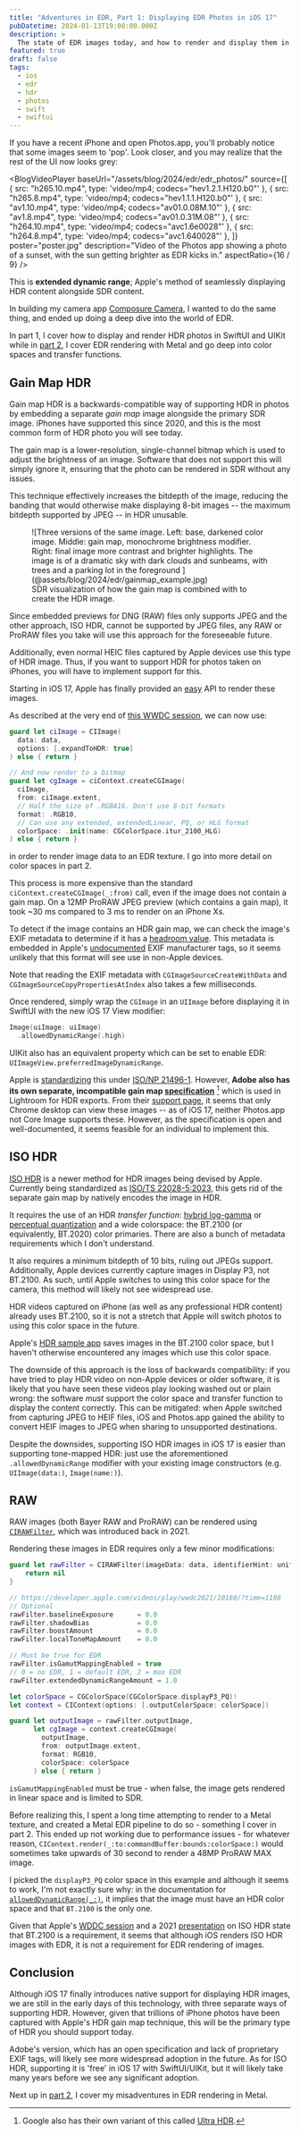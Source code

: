 ```yaml
---
title: "Adventures in EDR, Part 1: Displaying EDR Photos in iOS 17"
pubDatetime: 2024-01-13T19:00:00.000Z
description: >
  The state of EDR images today, and how to render and display them in iOS 17 with SwiftUI.
featured: true
draft: false
tags:
  - ios
  - edr
  - hdr
  - photos
  - swift
  - swiftui
---
```



If you have a recent iPhone and open Photos.app, you'll probably notice that
some images seem to 'pop'.
Look closer, and you may realize that the rest of the UI now looks grey:

<BlogVideoPlayer
  baseUrl="/assets/blog/2024/edr/edr_photos/"
  source={[
    { src: "h265.10.mp4", type: 'video/mp4; codecs="hev1.2.1.H120.b0"' },
    { src:  "h265.8.mp4", type: 'video/mp4; codecs="hev1.1.1.H120.b0"' },
    { src:  "av1.10.mp4", type: 'video/mp4; codecs="av01.0.08M.10"' },
    { src:   "av1.8.mp4", type: 'video/mp4; codecs="av01.0.31M.08"' },
    { src: "h264.10.mp4", type: 'video/mp4; codecs="avc1.6e0028"' },
    { src:  "h264.8.mp4", type: 'video/mp4; codecs="avc1.640028"' },
  ]}
  poster="poster.jpg"
  description="Video of the Photos app showing a photo of a sunset, with the sun getting brighter as EDR kicks in."
  aspectRatio={16 / 9}
/>

This is **extended dynamic range**; Apple's method of seamlessly displaying HDR
content alongside SDR content.

In building my camera app [Composure Camera](https://composure.rioogino.com/),
I wanted to do the same thing, and ended up doing a deep dive into the world of EDR.

In part 1, I cover how to display and render HDR photos in SwiftUI and UIKit
while in [part 2](/posts/2024/edr_2_metal), I cover EDR rendering with Metal
and go deep into color spaces and transfer functions.

## Gain Map HDR

Gain map HDR is a backwards-compatible way of supporting HDR in photos by
embedding a separate *gain map* image alongside the primary SDR image. iPhones have
supported this since 2020, and this is the most common form of HDR photo you will
see today.

The gain map is a lower-resolution, single-channel bitmap which is used to adjust
the brightness of an image. Software that does not support this will simply ignore
it, ensuring that the photo can be rendered in SDR without any issues.

This technique effectively increases the bitdepth of the image, reducing
the banding that would otherwise make displaying 8-bit images -- the maximum
bitdepth supported by JPEG -- in HDR unusable.

<figure>
  ![Three versions of the same image. Left: base, darkened color image.
  Middle: gain map, monochrome brightness modifier. Right: final image more
  contrast and brighter highlights. The image is of a dramatic sky with dark
  clouds and sunbeams, with trees and a parking lot in the foreground
  ](@assets/blog/2024/edr/gainmap_example.jpg)
  <figcaption>
    SDR visualization of how the gain map is combined with to create the HDR image.
  </figcaption>
</figure>

Since embedded previews for DNG (RAW) files only supports JPEG and the other
approach, ISO HDR, cannot be supported by JPEG files, any RAW or ProRAW files
you take will use this approach for the foreseeable future.

Additionally, even normal HEIC files captured by Apple devices use this type of
HDR image. Thus, if you want to support HDR for photos taken on iPhones, you
will have to implement support for this.

Starting in iOS 17, Apple has finally provided an
[easy](https://gist.github.com/kiding/fa4876ab4ddc797e3f18c71b3c2eeb3a)
API to render these images.

As described at the very end of [this WWDC session](https://developer.apple.com/videos/play/wwdc2023/10181/?time=1080),
we can now use:

```swift
guard let ciImage = CIImage(
  data: data,
  options: [.expandToHDR: true]
) else { return }

// And now render to a bitmap
guard let cgImage = ciContext.createCGImage(
  ciImage,
  from: ciImage.extent,
  // Half the size of .RGBA16. Don't use 8-bit formats
  format: .RGB10,
  // Can use any extended, extendedLinear, PQ, or HLG format
  colorSpace: .init(name: CGColorSpace.itur_2100_HLG)
) else { return }
```

in order to render image data to an EDR texture. I go into more detail on color
spaces in part 2.

This process is more expensive than the standard `ciContext.createCGImage(_:from)`
call, even if the image does not contain a gain map. On a 12MP ProRAW JPEG preview
(which contains a gain map), it took ~30 ms compared to 3 ms to render on an
iPhone Xs.

To detect if the image contains an HDR gain map, we can check the image's
EXIF metadata to determine if it has a
[headroom value](https://developer.apple.com/documentation/appkit/images_and_pdf/applying_apple_hdr_effect_to_your_photos).
This metadata is embedded in Apple's [undocumented](https://github.com/anteo/edit-hdr-gamma)
EXIF manufacturer tags, so it seems unlikely that this format will see use in
non-Apple devices.

Note that reading the EXIF metadata with `CGImageSourceCreateWithData` and
`CGImageSourceCopyPropertiesAtIndex` also takes a few milliseconds.

Once rendered, simply wrap the `CGImage` in an `UIImage` before displaying it
in SwiftUI with the new iOS 17 View modifier:

```swift
Image(uiImage: uiImage)
  .allowedDynamicRange(.high)
```

UIKit also has an equivalent property which can be set to enable EDR:
`UIImageView.preferredImageDynamicRange`.

Apple is [standardizing](https://developer.apple.com/documentation/appkit/images_and_pdf/applying_apple_hdr_effect_to_your_photos)
this under [ISO/NP 21496-1](https://www.iso.org/standard/86775.html).
However, **Adobe also has its own separate, incompatible gain map
[specification](https://helpx.adobe.com/nz/camera-raw/using/gain-map.html)**
[^1] which is used in Lightroom for HDR exports.
From their [support page](https://helpx.adobe.com/nz/lightroom-cc/using/hdr-ios.html),
it seems that only Chrome desktop can view these images -- as of iOS 17, neither
Photos.app not Core Image supports these.
However, as the specification is open and well-documented, it seems feasible
for an individual to implement this.

[^1]: Google also has their own variant of this called
[Ultra HDR](https://developer.android.com/media/platform/hdr-image-format).

## ISO HDR

[ISO HDR](https://developer.apple.com/videos/play/wwdc2023/10181/)
is a newer method for HDR images being devised by Apple. Currently being
standardized as [ISO/TS 22028-5:2023](https://www.iso.org/standard/86775.html),
this gets rid of the separate gain map by natively encodes the image in HDR.

It requires the use of an HDR *transfer function*:
[hybrid log-gamma](https://en.wikipedia.org/wiki/Hybrid_log%E2%80%93gamma) or
[perceptual quantization](https://en.wikipedia.org/wiki/Perceptual_quantizer)
and a wide colorspace: the BT.2100 (or equivalently, BT.2020) color primaries.
There are also a bunch of metadata requirements which I don't understand.

It also requires a minimum bitdepth of 10 bits, ruling out JPEGs support.
Additionally, Apple devices currently capture images in Display P3, not BT.2100.
As such, until Apple switches to using this color space for the camera, this
method will likely not see widespread use.

HDR videos captured on iPhone (as well as any professional HDR content) already
uses BT.2100, so it is not a stretch that Apple will switch photos to using this
color space in the future.

Apple's [HDR sample app](https://developer.apple.com/documentation/uikit/images_and_pdf/supporting_hdr_images_in_your_app)
saves images in the BT.2100 color space, but I haven't otherwise encountered
any images which use this color space.

The downside of this approach is the loss of backwards compatibility: if you have
tried to play HDR video on non-Apple devices or older software, it is likely that
you have seen these videos play looking washed out or plain wrong: the software
*must* support the color space and transfer function to display the content
correctly. This can be mitigated: when Apple switched from capturing JPEG to HEIF
files, iOS and Photos.app gained the ability to convert HEIF images to JPEG
when sharing to unsupported destinations.

Despite the downsides, supporting ISO HDR images in iOS 17 is easier than
supporting tone-mapped HDR: just use the aforementioned `.allowedDynamicRange`
modifier with your existing image constructors (e.g. `UIImage(data:)`, `Image(name:)`).

## RAW

RAW images (both Bayer RAW and ProRAW) can be rendered using
[`CIRAWFilter`](https://developer.apple.com/videos/play/wwdc2021/10160/?time=1108),
which was introduced back in 2021.

Rendering these images in EDR requires only a few minor modifications:

```swift
guard let rawFilter = CIRAWFilter(imageData: data, identifierHint: uniformTypeIdentifier) else {
    return nil
}

// https://developer.apple.com/videos/play/wwdc2021/10160/?time=1108
// Optional
rawFilter.baselineExposure      = 0.0
rawFilter.shadowBias            = 0.0
rawFilter.boostAmount           = 0.0
rawFilter.localToneMapAmount    = 0.0

// Must be true for EDR
rawFilter.isGamutMappingEnabled = true
// 0 = no EDR, 1 = default EDR, 2 = max EDR
rawFilter.extendedDynamicRangeAmount = 1.0

let colorSpace = CGColorSpace(CGColorSpace.displayP3_PQ)!
let context = CIContext(options: [.outputColorSpace: colorSpace])

guard let outputImage = rawFilter.outputImage,
      let cgImage = context.createCGImage(
        outputImage,
        from: outputImage.extent,
        format: RGB10,
        colorSpace: colorSpace
      ) else { return }
```

`isGamutMappingEnabled` must be true - when false, the image gets rendered in
linear space and is limited to SDR.

Before realizing this, I spent a long time attempting to render to a Metal texture,
and created a Metal EDR pipeline to do so - something I cover in part 2.
This ended up not working due to performance issues - for whatever reason,
`CIContext.render(_:to:commandBuffer:bounds:colorSpace:)` would sometimes take
upwards of 30 second to render a 48MP ProRAW MAX image.

I picked the `displayP3_PQ` color space in this example and although it seems to work,
I'm not exactly sure why: in the documentation for
[`allowedDynamicRange(_:)`](https://developer.apple.com/documentation/swiftui/image/alloweddynamicrange(_:)),
it implies that the image must have an HDR color space and that `BT.2100` is
the only one.

Given that Apple's [WDDC session](https://developer.apple.com/videos/play/wwdc2023/10181/)
and a 2021 [presentation](https://www.color.org/hdr/07-Nicolas_Bonnier.pdf) on
ISO HDR state that BT.2100 is a requirement, it seems that although iOS renders
ISO HDR images with EDR, it is not a requirement for EDR rendering of images.

## Conclusion

Although iOS 17 finally introduces native support for displaying HDR images,
we are still in the early days of this technology, with three separate ways of
supporting HDR. However, given that trillions of iPhone photos have been captured
with Apple's HDR gain map technique, this will be the primary type of HDR you should
support today.

Adobe's version, which has an open specification and lack of proprietary EXIF tags,
will likely see more widespread adoption in the future. As for ISO HDR,
supporting it is 'free' in iOS 17 with SwiftUI/UIKit, but it will likely take
many years before we see any significant adoption.

Next up in [part 2](/posts/2024/edr_2_metal), I cover my misadventures in EDR rendering in Metal.
